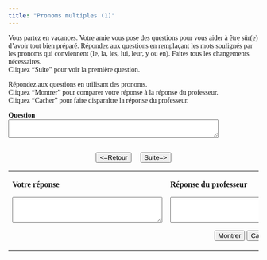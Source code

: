 ```yaml
---
title: "Pronoms multiples (1)"
---
```

<html>

<head>
  <title>Vacances</title>
  <style>
    body {
      font-family: Garamond, serif;
    }
  </style>
</head>

Vous partez en vacances. Votre amie vous pose des questions pour vous aider à être sûr(e) d’avoir tout bien préparé. Répondez aux questions en remplaçant les mots soulignés par les pronoms qui conviennent (le, la, les, lui, leur, y ou en). Faites tous les changements nécessaires.<br>
Cliquez "Suite" pour voir la première question.
          
Répondez aux questions en utilisant des pronoms.<br>
Cliquez "Montrer" pour comparer votre réponse à la réponse du professeur.<br>
Cliquez "Cacher" pour faire disparaître la réponse du professeur.

  <form name="qbox" action="" method="post">
    <p>
      <b>Question</b><br />
      <textarea name="q" rows="2" wrap="virtual" cols="50"></textarea>
    </p>
    <center>
      <br>
      <button onClick="begin(-1)" type="button">&lt;=Retour</button>
      &nbsp; &nbsp;
      <button onClick="begin(1)" type="button">Suite=&gt;</button>
      <br />

    </center>
  </form>

  <table width="80%" border="0" align="center">
    <tbody>
      <tr>
        <td valign="top" width="236">
          <p>
            <b>Votre réponse</b>
          </p>
          <form name="Sinput" action="" method="post">
            <p>
              <textarea name="Content" rows="3" wrap="virtual" cols="35"></textarea>
            </p>
          </form>
        </td>
        <td valign="top" width="308">
          <p>
            <b>Réponse du professeur</b>
          </p>
          <form name="feedback" action="" method="post">
            <p>
              <textarea name="fb" rows="3" wrap="virtual" cols="35"></textarea>
            </p>
          </form>
          <form name="Check" action="" method="post">
            <center>
              <button onClick="checkAnswer()" type="button">Montrer</button>
              <button onClick="hideAnswer()" type="button">Cacher</button>
            </center>
          </form>
        </td>
      </tr>
    </tbody>
  </table>



<HEAD>
<META http-equiv=Content-Type content="text/html; charset=windows-1252">
<SCRIPT language=Javascript><!--//
//  This code is based on a script by Marmoe Soemarmo.  
//  Dan Beeby modified it and wrote the creation interface, JavaScripts, and Perl Scripts.
//  http://lang.swarthmore.edu/mellon -- dbeeby@haverford.edu.
//  Content by Alison Murray Levine, University of Virginia -- alevine@virginia.edu.
//  You may borrow and modify these scripts, but please give credit where credit is due.
	var Question= new Array();
	var Answer= new Array();
//---------------------DATA--------------------

Question[1]="Est-ce que tu as pris *ton passeport*?";Question[2]="Est-ce que tu as acheté *de la crème solaire*?";Question[3]="As-tu téléphoné *aux voisins*  avant de partir?";Question[4]="As-tu arrosé *les plantes*?";Question[5]="Est-ce que tu prends un taxi pour aller *à l’aéroport*?";Question[6]="As-tu dit *à ta sœur* *que tu serais parti (e) une semaine*?";Question[7]="Est-ce que tu as pensé à prendre *la clé de la maison*? ";Question[8]="Est-ce que tu sais *que tu dois rentrer avant la fin de la semaine*?";Question[9]="Est-ce que tu as parlé *à ta mère* *de ton départ*?";Question[10]="Est-ce que tu as dit *à ton oncle* *que tu arrivais plus tôt que prévu*?";Question[11]="Est-ce que tu as donné *la clé* *à Marie*?";Question[12]="Est-ce que tu vas *m'*appeler quand tu arriveras?";

Answer[1]="Oui, je l'ai pris. (Non, je ne l'ai pas pris.)";Answer[2]="Oui, j'en ai acheté. (Non, je n'en ai pas acheté.)";Answer[3]="Oui, je leur ai téléphoné. (Non, je ne leur ai pas téléphoné.)";Answer[4]="Oui, je les ai arrosées. (Non, je ne les ai pas arrosées.) [attn: n'oubliez pas l'accord du participe passé!]";Answer[5]="Oui, je prends un taxi pour y aller. (Non, je ne prends pas de taxi pour y aller.)";Answer[6]="Oui, je le lui ai dit. (Non, je ne le lui ai pas dit.)";Answer[7]="Oui, j'ai pensé à la prendre. (Non, je n'ai pas pensé à la prendre.)";Answer[8]="Oui, je le sais. (Non, je ne le sais pas.)";Answer[9]="Oui, je lui en ai parlé. (Non, je ne lui en ai pas parlé.)";Answer[10]="Oui, je le lui ai dit. (Non, je ne le lui ai pas dit.)";Answer[11]="Oui, je la lui ai donnée. (Non, je ne la lui ai pas donnée.)";Answer[12]="Oui, je vais t'appeler quand je t'arriverai. (non, je ne vais pas t'appeler; sois un peu indépendante!)";

//-------------------END DATA-------------

  var NextQ = 0;
  var QN = 0;

  function begin(QN) {
    NextQ = NextQ + QN;
    if (Question[NextQ] == null) {
      alert("Il n’y a plus de questions. Cliquez sur suite/retour pour revoir les questions.");
    }
    document.feedback.fb.value = "";
    document.Sinput.Content.value = "";
    document.qbox.q.value = Question[NextQ];
  }

  function checkAnswer() {
    if (document.Sinput.Content.value === "") {
      document.feedback.fb.value = "Essayez de répondre à la question avant de voir la réponse du professeur.";
    } else {
      document.feedback.fb.value = Answer[NextQ];
    }
  }

  function hideAnswer() {
    document.feedback.fb.value = "";
  }
  //-->
</script>


<META content="MSHTML 6.00.2800.1400" name=GENERATOR>

<title>French Grammar Practice</title>
<meta http-equiv="Content-Type" content="text/html; charset=iso-8859-1">
</head>
